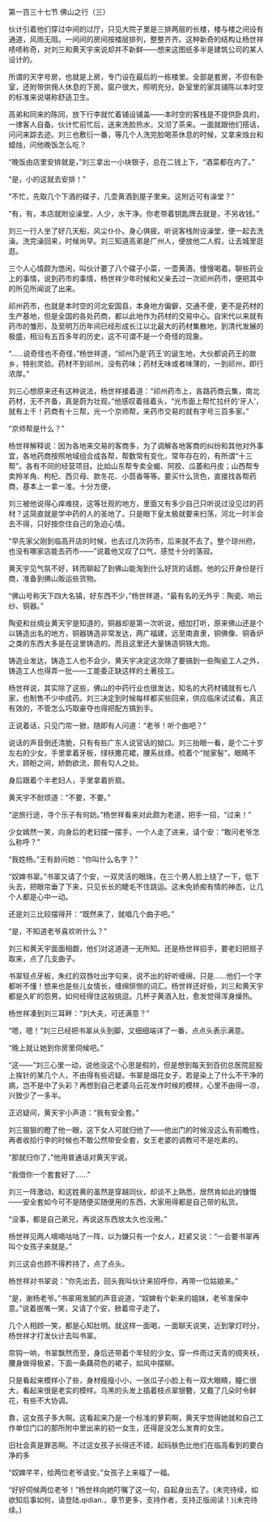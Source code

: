

第一百三十七节 佛山之行（三）

伙计引着他们穿过中间的过厅，只见大院子里是三排两层的长楼，楼与楼之间设有通道，风雨无阻。一间间的房间按楼层排列，整整齐齐。这种新奇的结构让杨世祥啧啧称奇，对刘三和黄天宇来说却并不新鲜――想来这图纸多半是建筑公司的某人设计的。

所谓的天字号房，也就是上房，专门设在最后的一栋楼里。全部是套房，不但有卧室，还附带供佣人休息的下房。窗户很大，照明充分。卧室里的家具铺陈以本时空的标准来说堪称舒适卫生。

高弟和同来的陈同，放下行李就忙着铺设铺盖――本时空的客栈是不提供卧具的，一律客人自备。伙计忙前忙后，送来洗脸热水，又沏了茶来。一面就跟他们搭话，问问来踪去迹。刘三也敷衍一番，等几个人洗完脸喝茶休息的时候，又拿来烛台和蜡烛，问他晚饭怎么吃？

“晚饭由店里安排就是，”刘三拿出一小块银子，总在二钱上下，“酒菜都在内了。”

“是，小的这就去安排！”

“不忙，先取几个下酒的碟子，几壶黄酒到屋子里来。这附近可有澡堂？”

“有，有，本店就附设澡堂，人少，水干净。你老带着钥匙牌去就是，不另收钱。”

刘三一行人坐了好几天船，风尘仆仆。身心俱疲。听说客栈附设澡堂，便一起去洗澡。洗完澡回来，时候尚早。刘三知道高弟是广州人，便放他二人假，让去城里逛逛。

三个人心情颇为悠闲，叫伙计要了八个碟子小菜，一壶黄酒，慢慢喝着。聊些药业上的事情，说到药市的事情，杨世祥少年时候和父亲去过一次祁州药市，便把其中的所见所闻说了出来。

祁州药市，也就是本时空的河北安国县，本身地方偏僻，交通不便，更不是药材的生产基地，但是全国的各处药商，都以此地作为药材的交易中心。自宋代以来就有药市的雏形，及至明万历年间已经形成长江以北最大的药材集散地，到清代发展的极盛，相沿有五百多年的历史，这不可谓不是一个奇怪的现象。

“……说奇怪也不奇怪，”杨世祥道，“祁州乃是‘药王’的诞生地，大伙都说药王的故乡，特别灵验。药材不到祁州，没有药味；药材无味或者味薄的，一到祁州，即行浓厚。”

刘三心想原来还有这种说法，杨世祥接着道：“祁州药市上，各路药商云集，南北药材，无不齐备，真是蔚为壮观，”他感叹着摇着头，“光市面上帮忙拉纤的‘牙人’，就有上千！药商有十三帮，光一个京师帮，来药市交易的就有字号三百多家。”

“京师帮是什么？”

杨世祥解释说：因为各地来交易的客商多，为了调解各地客商的纠纷和其他对外事宜，各地药商按照地域组合成各帮，帮数常有变化，常年存在的，有所谓“十三帮”。各有不同的经营项目。比如山东帮专卖全蝎、阿胶、瓜萎和丹皮；山西帮专卖羚羊角、枸杞、西贝母、款冬花、小茴香等等。要买什么货色，直接找各帮药商，基本上一拿一准。十分方便，

刘三被他说得心痒难挠，这等壮观的地方，里面又有多少自己只听说过没见过的药材？这简直就是学中药的人的圣地了。只是眼下皇太极就要来扫荡，河北一时半会去不得，只好按奈住自己的急迫心情。

“早先家父刚到临高开店的时候，也去过几次药市，后来就不去了。整个琼州府，也没有哪家店能去药市――”说着他又叹了口气，感觉十分的落寂。

黄天宇见气氛不好，转而聊起了到佛山能淘到什么好货的话题。他的公开身份是行商，准备到佛山贩运些货物。

“佛山号称天下四大名镇，好东西不少，”杨世祥道，“最有名的无外乎：陶瓷、响云纱、铜器。”

陶瓷和丝绸业黄天宇是知道的，铜器却是第一次听说，细加打听，原来佛山还是个以铸造出名的地方，铜器铸造非常发达，两广福建，远至南直隶，铜佛像、铜香炉之类的东西大多是在这里铸造的。而且这里还大量铸造铜铁大炮。

铸造业发达，铸造工人也不会少。黄天宇决定这次除了要搞到一些陶瓷工人之外，铸造工人也得弄一批――工能委正缺这样的土著技工。

杨世祥说，其实除了这些，佛山的中药行业也很发达，知名的大药材铺就有七八家，也制售不少中成药。刘三决定到时候每样都买些回来，供应临床试试看。真正有效的，不管怎么巧取豪夺也得把配方搞到手。

正说着话，只见门帘一掀，随即有人问道：“老爷！听个曲吧？”

说话的声音倒还清脆，只有有些广东人说官话的拗口。刘三抬眼一看，是个二十岁左右的少女，手里拿着牙板，绿袄撒花裙，腰系丝绦。梳着个“抛家髻”，眼睛不大，顾盼之间，娇韵欲流，颇有勾人之处。

身后跟着个半老妇人，手里拿着折扇。

黄天宇不耐烦道：“不要，不要。”

“逆旅行途，寻个乐子有何妨。”杨世祥看来对此颇为老道，把手一招，“过来！”

少女嫣然一笑，向身后的老妇摆一摆手，一个人走了进来，请个安：“敢问老爷怎么称呼？”

“我姓杨。”王有龄问她：“你叫什么名字？”

“奴婢书翠。”书翠又请了个安，一双灵活的眼珠，在三个男人脸上绕了一下，低下头去，把眼帘垂了下来，只见长长的睫毛不住跳运。这未免娇痴有情的神态，让几个人都是心中一动。

还是刘三比较摆得开：“既然来了，就唱几个曲子吧。”

“是，不知道老爷喜欢听什么？”

刘三和黄天宇面面相觑，他们对这道道一无所知。还是杨世祥招手，要老妇把扇子取来，点了几支曲子。

书翠轻点牙板，朱红的双唇吐出字句来，说不出的好听缠绵，只是……他们一个字都听不懂！想来也是些儿女情长，缠绵悱恻的词汇。杨世祥还好些，刘三和黄天宇都是久旷的怨男，如何经得住这般挑逗。几杯子黄酒入肚，愈发觉得浑身燥热。

杨世祥凑到刘三耳畔：“刘大夫，可还满意？”

“嗯，嗯！”刘三已经把书翠从头到脚，又细细端详了一番，点点头表示满意。

“晚上就让她到你房里伺候吧。”

“这――”刘三心里一动，说他没这个心思是假的，但是想到每天到百仞总医院屁股上挨针的某几个人，不由得有些迟疑。书翠是烟花女子，若是染上了什么不干净的病，岂不是中了头彩？再想到自己老婆乌云花发作时候的模样，心里不由得一凉，兴致少了一多半。

正迟疑间，黄天宇小声道：“我有安全套。”

刘三狠狠的瞪了他一眼，这下女人可就归他了――他出门的时候没这么有前瞻性，再者收拾行李的时候也不敢公然带安全套，女王老婆的调教可不是吃素的。

“那就归你了，”他用普通话对黄天宇说。

“我借你一个套套好了……”

刘三一阵激动，和这姓黄的虽然是穿越同伙，却谈不上熟悉，居然肯如此的慷慨――安全套如今可不是随便买随便用的东西，大家用得都是自己带的私货。

“没事，都是自己弟兄，再说这东西放太久也没用。”

杨世祥见两人嘀嘀咕咕了一阵，以为嫌只有一个女人，赶紧又说：“一会要书翠再叫个女孩子来就是。”

刘三这会也顾不得矜持了，点了点头。

杨世祥对书翠说：“你先出去，回头我叫伙计来招呼你，再带一位姑娘来。”

“是，谢杨老爷。”书翠用发腻的声音说道，“奴婢有个新来的姐妹，老爷准保中意。”说着抿嘴一笑，又请了个安，掀着帘子走了。

几个人相顾一笑，都是心知肚明。就这样一面喝，一面聊天说笑，近到掌灯时分，杨世祥才打发伙计去叫书翠。

帘钩一响，书翠飘然而至，身后还带着个年轻的少女。穿一件雨过天青的绸夹袄，腰身做得极紧，下面一条藕荷色的裙子，如风中摆柳。

只是看起来模样小了些，身材瘦瘦小小，一张瓜子小脸上有一双大眼睛，瞳仁很大，看起来很是老实的模样。乌黑的头发上插着枝点翠银簪，又戴了几朵时令鲜花，有些不大协调。

靠，这女孩子多大啊。这看起来乃是一个标准的萝莉啊，黄天宇觉得她就和自己工作单位门口的那所附中里出来的初一女生，还得是没怎么发育的女生。

旧社会真是罪恶啊。不过这女孩子长得还不错，起码肤色比他们在临高看到的要白净的多

“奴婢芊芊，给两位老爷请安。”女孩子上来福了一福。

“好好伺候两位老爷！”杨世祥向她叮嘱了这一句，自起身出去了。(未完待续，如欲知后事如何，请登陆.qidian.，章节更多，支持作者，支持正版阅读！)(未完待续。)


